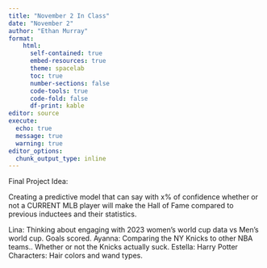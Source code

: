 ```yaml
---
title: "November 2 In Class"
date: "November 2"
author: "Ethan Murray"
format: 
    html: 
      self-contained: true
      embed-resources: true
      theme: spacelab
      toc: true
      number-sections: false
      code-tools: true
      code-fold: false
      df-print: kable
editor: source
execute:
  echo: true
  message: true
  warning: true
editor_options: 
  chunk_output_type: inline
---
```

Final Project Idea: 

Creating a predictive model that can say with x% of confidence whether or not a CURRENT MLB player will make the Hall of Fame compared to previous inductees and their statistics. 

Lina: Thinking about engaging with 2023 women's world cup data vs Men's world cup. Goals scored. 
Ayanna: Comparing the NY Knicks to other NBA teams.. Whether or not the Knicks actually suck. 
Estella: Harry Potter Characters: Hair colors and wand types. 
